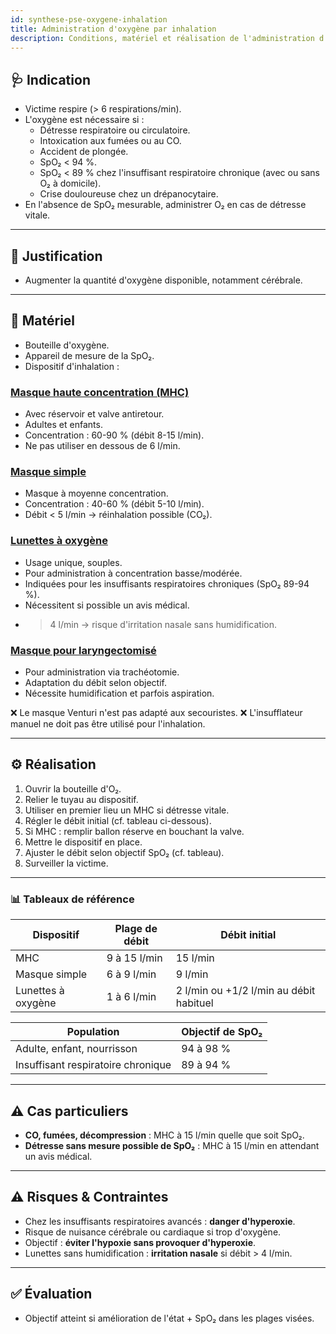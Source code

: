 ---
id: synthese-pse-oxygene-inhalation
title: Administration d'oxygène par inhalation
description: Conditions, matériel et réalisation de l'administration d'oxygène par inhalation
---


## 🩺 Indication

- Victime respire (> 6 respirations/min).
- L'oxygène est nécessaire si :
  - Détresse respiratoire ou circulatoire.
  - Intoxication aux fumées ou au CO.
  - Accident de plongée.
  - SpO₂ < 94 %.
  - SpO₂ < 89 % chez l'insuffisant respiratoire chronique (avec ou sans O₂ à domicile).
  - Crise douloureuse chez un drépanocytaire.
- En l'absence de SpO₂ mesurable, administrer O₂ en cas de détresse vitale.

---

## 🎯 Justification

- Augmenter la quantité d'oxygène disponible, notamment cérébrale.

---

## 🧰 Matériel

- Bouteille d'oxygène.
- Appareil de mesure de la SpO₂.
- Dispositif d'inhalation :

### <u>Masque haute concentration (MHC)</u>

- Avec réservoir et valve antiretour.
- Adultes et enfants.
- Concentration : 60-90 % (débit 8-15 l/min).
- Ne pas utiliser en dessous de 6 l/min.

### <u>Masque simple</u>

- Masque à moyenne concentration.
- Concentration : 40-60 % (débit 5-10 l/min).
- Débit < 5 l/min → réinhalation possible (CO₂).

### <u>Lunettes à oxygène</u>

- Usage unique, souples.
- Pour administration à concentration basse/modérée.
- Indiquées pour les insuffisants respiratoires chroniques (SpO₂ 89-94 %).
- Nécessitent si possible un avis médical.
- > 4 l/min → risque d'irritation nasale sans humidification.

### <u>Masque pour laryngectomisé</u>

- Pour administration via trachéotomie.
- Adaptation du débit selon objectif.
- Nécessite humidification et parfois aspiration.

<Admonition type="warning">
❌ Le masque Venturi n'est pas adapté aux secouristes.  
❌ L'insufflateur manuel ne doit pas être utilisé pour l'inhalation.
</Admonition>

---

## ⚙️ Réalisation

1. Ouvrir la bouteille d'O₂.
2. Relier le tuyau au dispositif.
3. Utiliser en premier lieu un MHC si détresse vitale.
4. Régler le débit initial (cf. tableau ci-dessous).
5. Si MHC : remplir ballon réserve en bouchant la valve.
6. Mettre le dispositif en place.
7. Ajuster le débit selon objectif SpO₂ (cf. tableau).
8. Surveiller la victime.

---

### 📊 Tableaux de référence

| Dispositif         | Plage de débit       | Débit initial                          |
|--------------------|----------------------|----------------------------------------|
| MHC                | 9 à 15 l/min         | 15 l/min                               |
| Masque simple      | 6 à 9 l/min          | 9 l/min                                |
| Lunettes à oxygène | 1 à 6 l/min          | 2 l/min ou +1/2 l/min au débit habituel |

| Population                         | Objectif de SpO₂       |
|------------------------------------|-------------------------|
| Adulte, enfant, nourrisson         | 94 à 98 %               |
| Insuffisant respiratoire chronique | 89 à 94 %               |

---

## ⚠️ Cas particuliers

- **CO, fumées, décompression** : MHC à 15 l/min quelle que soit SpO₂.
- **Détresse sans mesure possible de SpO₂** : MHC à 15 l/min en attendant un avis médical.

---

## ⚠️ Risques & Contraintes

- Chez les insuffisants respiratoires avancés : **danger d'hyperoxie**.
- Risque de nuisance cérébrale ou cardiaque si trop d'oxygène.
- Objectif : **éviter l'hypoxie sans provoquer d'hyperoxie**.
- Lunettes sans humidification : **irritation nasale** si débit > 4 l/min.

---

## ✅ Évaluation

- Objectif atteint si amélioration de l'état + SpO₂ dans les plages visées.
